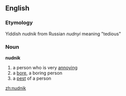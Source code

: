 ==English==

===Etymology===
Yiddish ''nudnik'' from Russian ''nudnyi'' meaning "tedious" 

===Noun===
'''nudnik'''

# a person who is very [[annoy]]ing
# a [[bore]], a boring person
# a [[pest]] of a person

[[zh:nudnik]]